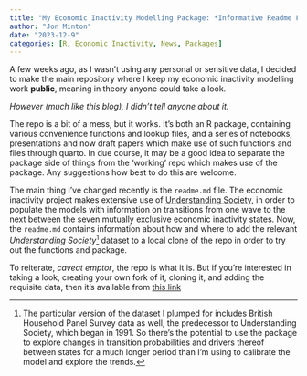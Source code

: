 ```yaml
---
title: "My Economic Inactivity Modelling Package: *Informative Readme File!*"
author: "Jon Minton"
date: "2023-12-9"
categories: [R, Economic Inactivity, News, Packages]
---
```


A few weeks ago, as I wasn't using any personal or sensitive data, I decided to make the main repository where I keep my economic inactivity modelling work **public**, meaning in theory anyone could take a look.

*However (much like this blog), I didn't tell anyone about it.*

The repo is a bit of a mess, but it works. It's both an R package, containing various convenience functions and lookup files, and a series of notebooks, presentations and now draft papers which make use of such functions and files through quarto. In due course, it may be a good idea to separate the package side of things from the 'working' repo which makes use of the package. Any suggestions how best to do this are welcome.

The main thing I've changed recently is the `readme.md` file. The economic inactivity project makes extensive use of [Understanding Society](https://www.understandingsociety.ac.uk/), in order to populate the models with information on transitions from one wave to the next between the seven mutually exclusive economic inactivity states. Now, the `readme.md` contains information about how and where to add the relevant *Understanding Society*[^1] dataset to a local clone of the repo in order to try out the functions and package.

[^1]: The particular version of the dataset I plumped for includes British Household Panel Survey data as well, the predecessor to Understanding Society, which began in 1991. So there's the potential to use the package to explore changes in transition probabilities and drivers thereof between states for a much longer period than I'm using to calibrate the model and explore the trends.

To reiterate, *caveat emptor*, the repo is what it is. But if you're interested in taking a look, creating your own fork of it, cloning it, and adding the requisite data, then it's available from [this link](https://github.com/JonMinton/economic_inactivity)
